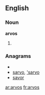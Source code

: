 ==English==

===Noun===
'''arvos'''

# {{plural of|[[arvo]]}}

===Anagrams===
* {{alphagram|aorsv}}
* [[sarvo#English|sarvo]], [['sarvo#English|'sarvo]]
* [[savor#English|savor]]

[[ar:arvos]]
[[fr:arvos]]